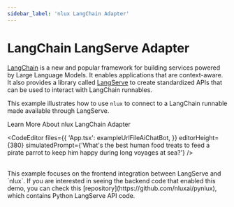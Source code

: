 ```yaml
---
sidebar_label: 'nlux LangChain Adapter'
---
```



# LangChain LangServe Adapter

[LangChain](https://www.langchain.com/) is a new and popular framework for building services powered by
Large Language Models. It enables applications that are context-aware. It also provides a library called
[LangServe](https://python.langchain.com/docs/langserve) to create standardized APIs that can be used to
interact with LangChain runnables.

This example illustrates how to use `nlux` to connect to a LangChain runnable made available through LangServe.

<Link className="learn-more-link button button--secondary" to="/learn/adapters/langchain">Learn More About nlux LangChain Adapter</Link>

<CodeEditor
    files={{
        'App.tsx': exampleUrlFileAiChatBot,
    }}
    editorHeight={380}
    simulatedPrompt={'What\'s the best human food treats to feed a pirate parrot to keep him happy during long voyages at sea?'}
/>

<br />
This example focuses on the frontend integration between LangServe and `nlux`. If you are interested in seeing
the backend code that enabled this demo, you can check this [repository](https://github.com/nluxai/pynlux),
which contains Python LangServe API code.
